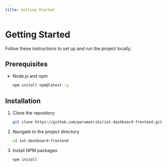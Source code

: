 ```yaml
---
title: Getting Started
---
```


# Getting Started

Follow these instructions to set up and run the project locally.

## Prerequisites

- Node.js and npm
  ```sh
  npm install npm@latest -g
  ```

## Installation

1. Clone the repository
   ```sh
   git clone https://github.com/parametriks/iot-dashboard-frontend.git
   ```
2. Navigate to the project directory
   ```sh
   cd iot-dashboard-frontend
   ```
3. Install NPM packages
   ```sh
   npm install
   ```
